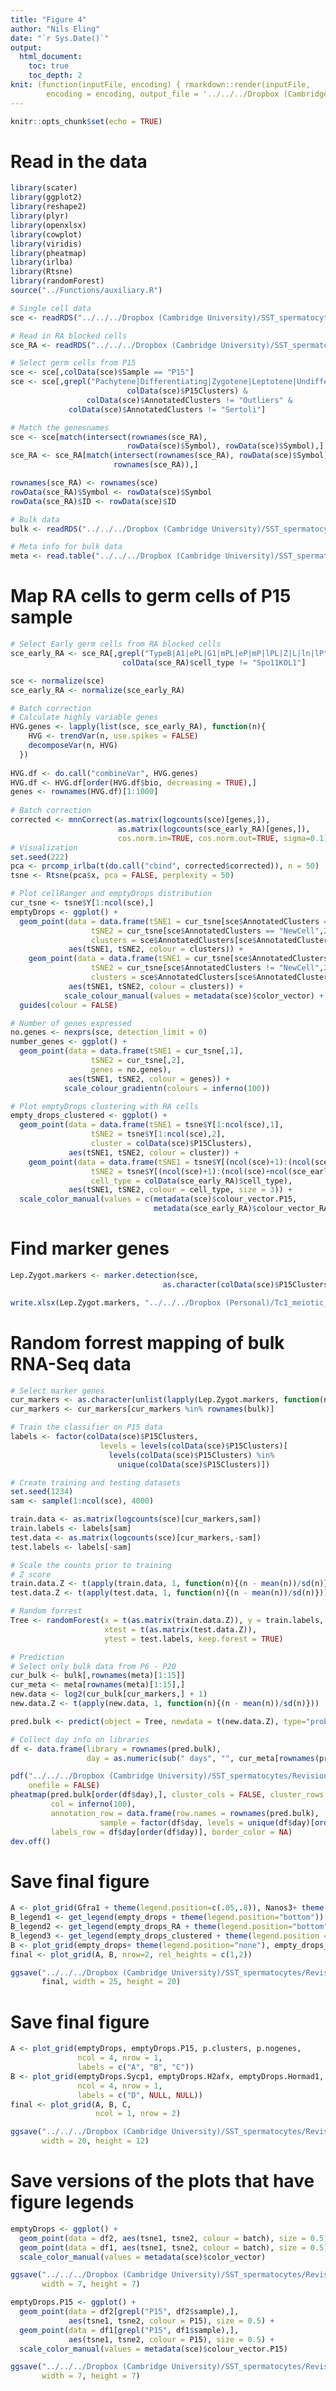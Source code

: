 ```yaml
---
title: "Figure 4"
author: "Nils Eling"
date: "`r Sys.Date()`"
output: 
  html_document:
    toc: true
    toc_depth: 2
knit: (function(inputFile, encoding) { rmarkdown::render(inputFile, 
        encoding = encoding, output_file = '../../../Dropbox (Cambridge University)/SST_spermatocytes/Analysis/Figures/Fig_4/Fig_4.html') })
---
```


```r
knitr::opts_chunk$set(echo = TRUE)
```

# Read in the data

```r
library(scater)
library(ggplot2)
library(reshape2)
library(plyr)
library(openxlsx)
library(cowplot)
library(viridis)
library(pheatmap)
library(irlba)
library(Rtsne)
library(randomForest)
source("../Functions/auxiliary.R")

# Single cell data
sce <- readRDS("../../../Dropbox (Cambridge University)/SST_spermatocytes/Analysis/data/10X_data/SCE_emptyDrops.rds")

# Read in RA blocked cells
sce_RA <- readRDS("../../../Dropbox (Cambridge University)/SST_spermatocytes/Analysis/data/10X_data/SCE_RA.rds")

# Select germ cells from P15
sce <- sce[,colData(sce)$Sample == "P15"]
sce <- sce[,grepl("Pachytene|Differentiating|Zygotene|Leptotene|Undifferentiated", 
                          colData(sce)$P15Clusters) &
                 colData(sce)$AnnotatedClusters != "Outliers" &
             colData(sce)$AnnotatedClusters != "Sertoli"]

# Match the genesnames
sce <- sce[match(intersect(rownames(sce_RA), 
                          rowData(sce)$Symbol), rowData(sce)$Symbol),]
sce_RA <- sce_RA[match(intersect(rownames(sce_RA), rowData(sce)$Symbol), 
                       rownames(sce_RA)),]

rownames(sce_RA) <- rownames(sce)
rowData(sce_RA)$Symbol <- rowData(sce)$Symbol
rowData(sce_RA)$ID <- rowData(sce)$ID

# Bulk data
bulk <- readRDS("../../../Dropbox (Cambridge University)/SST_spermatocytes/Analysis/data/bulk/norm/1st_wave_bulk_norm_reverse-stranded.rds")

# Meta info for bulk data
meta <- read.table("../../../Dropbox (Cambridge University)/SST_spermatocytes/Analysis/Figures/Tables/BulkSamples_stats.txt", sep = "\t")
```

# Map RA cells to germ cells of P15 sample

```r
# Select Early germ cells from RA blocked cells
sce_early_RA <- sce_RA[,grepl("TypeB|A1|ePL|G1|mPL|eP|mP|lPL|Z|L|ln|lP", colData(sce_RA)$cell_type) &
                         colData(sce_RA)$cell_type != "Spo11KOL1"]

sce <- normalize(sce)
sce_early_RA <- normalize(sce_early_RA)

# Batch correction
# Calculate highly variable genes
HVG.genes <- lapply(list(sce, sce_early_RA), function(n){
    HVG <- trendVar(n, use.spikes = FALSE)
    decomposeVar(n, HVG)
  })
  
HVG.df <- do.call("combineVar", HVG.genes)
HVG.df <- HVG.df[order(HVG.df$bio, decreasing = TRUE),]
genes <- rownames(HVG.df)[1:1000]
  
# Batch correction
corrected <- mnnCorrect(as.matrix(logcounts(sce)[genes,]),
                        as.matrix(logcounts(sce_early_RA)[genes,]), 
                        cos.norm.in=TRUE, cos.norm.out=TRUE, sigma=0.1)
# Visualization
set.seed(222)
pca <- prcomp_irlba(t(do.call("cbind", corrected$corrected)), n = 50)
tsne <- Rtsne(pca$x, pca = FALSE, perplexity = 50)

# Plot cellRanger and emptyDrops distribution
cur_tsne <- tsne$Y[1:ncol(sce),]
emptyDrops <- ggplot() +
  geom_point(data = data.frame(tSNE1 = cur_tsne[sce$AnnotatedClusters == "NewCell",1],
                  tSNE2 = cur_tsne[sce$AnnotatedClusters == "NewCell",2],
                  clusters = sce$AnnotatedClusters[sce$AnnotatedClusters == "NewCell"]),
             aes(tSNE1, tSNE2, colour = clusters)) +
    geom_point(data = data.frame(tSNE1 = cur_tsne[sce$AnnotatedClusters != "NewCell",1],
                  tSNE2 = cur_tsne[sce$AnnotatedClusters != "NewCell",2],
                  clusters = sce$AnnotatedClusters[sce$AnnotatedClusters != "NewCell"]),
             aes(tSNE1, tSNE2, colour = clusters)) +
            scale_colour_manual(values = metadata(sce)$color_vector) +
  guides(colour = FALSE)

# Number of genes expressed
no.genes <- nexprs(sce, detection_limit = 0)
number_genes <- ggplot() +
  geom_point(data = data.frame(tSNE1 = cur_tsne[,1],
                  tSNE2 = cur_tsne[,2],
                  genes = no.genes),
             aes(tSNE1, tSNE2, colour = genes)) +
            scale_colour_gradientn(colours = inferno(100))

# Plot emptyDrops clustering with RA cells
empty_drops_clustered <- ggplot() +
  geom_point(data = data.frame(tSNE1 = tsne$Y[1:ncol(sce),1],
                  tSNE2 = tsne$Y[1:ncol(sce),2],
                  cluster = colData(sce)$P15Clusters),
             aes(tSNE1, tSNE2, colour = cluster)) + 
    geom_point(data = data.frame(tSNE1 = tsne$Y[(ncol(sce)+1):(ncol(sce)+ncol(sce_early_RA)),1],
                  tSNE2 = tsne$Y[(ncol(sce)+1):(ncol(sce)+ncol(sce_early_RA)),2],
                  cell_type = colData(sce_early_RA)$cell_type),
             aes(tSNE1, tSNE2, colour = cell_type, size = 3)) +
  scale_color_manual(values = c(metadata(sce)$colour_vector.P15,
                                metadata(sce_early_RA)$colour_vector_RA, "NewCell" = "black"))
```

# Find marker genes

```r
Lep.Zygot.markers <- marker.detection(sce, 
                                  as.character(colData(sce)$P15Clusters))

write.xlsx(Lep.Zygot.markers, "../../../Dropbox (Personal)/Tc1_meiotic_silencing/Revisions/Figures/Supplemental Tables/Table_S5.xlsx")
```

# Random forrest mapping of bulk RNA-Seq data

```r
# Select marker genes
cur_markers <- as.character(unlist(lapply(Lep.Zygot.markers, function(n){rownames(n)[1:50]})))
cur_markers <- cur_markers[cur_markers %in% rownames(bulk)]

# Train the classifier on P15 data 
labels <- factor(colData(sce)$P15Clusters,
                    levels = levels(colData(sce)$P15Clusters)[
                      levels(colData(sce)$P15Clusters) %in%
                        unique(colData(sce)$P15Clusters)])

# Create training and testing datasets
set.seed(1234)
sam <- sample(1:ncol(sce), 4000)

train.data <- as.matrix(logcounts(sce)[cur_markers,sam])
train.labels <- labels[sam] 
test.data <- as.matrix(logcounts(sce)[cur_markers,-sam])
test.labels <- labels[-sam] 

# Scale the counts prior to training
# Z score
train.data.Z <- t(apply(train.data, 1, function(n){(n - mean(n))/sd(n)}))
test.data.Z <- t(apply(test.data, 1, function(n){(n - mean(n))/sd(n)}))

# Random forrest
Tree <- randomForest(x = t(as.matrix(train.data.Z)), y = train.labels, 
                     xtest = t(as.matrix(test.data.Z)), 
                     ytest = test.labels, keep.forest = TRUE)

# Prediction 
# Select only bulk data from P6 - P20
cur_bulk <- bulk[,rownames(meta)[1:15]]
cur_meta <- meta[rownames(meta)[1:15],]
new.data <- log2(cur_bulk[cur_markers,] + 1)
new.data.Z <- t(apply(new.data, 1, function(n){(n - mean(n))/sd(n)}))

pred.bulk <- predict(object = Tree, newdata = t(new.data.Z), type="prob")

# Collect day info on libraries
df <- data.frame(library = rownames(pred.bulk),
                 day = as.numeric(sub(" days", "", cur_meta[rownames(pred.bulk),"Age"])))

pdf("../../../Dropbox (Cambridge University)/SST_spermatocytes/Revisions/Results/New_figures/Fig_4/Fig_4_bulkmapping_heatmap.pdf", 
    onefile = FALSE)
pheatmap(pred.bulk[order(df$day),], cluster_cols = FALSE, cluster_rows = FALSE,
         col = inferno(100),
         annotation_row = data.frame(row.names = rownames(pred.bulk),
                    sample = factor(df$day, levels = unique(df$day)[order(unique(df$day))])),
         labels_row = df$day[order(df$day)], border_color = NA)
dev.off()
```

# Save final figure

```r
A <- plot_grid(Gfra1 + theme(legend.position=c(.05,.8)), Nanos3+ theme(legend.position=c(.05,.8)), Stra8+ theme(legend.position=c(.05,.8)), Dmrtb1+ theme(legend.position=c(.05,.8)), samples+ theme(legend.position=c(.05,.8)), p.clusters + theme(legend.position=c(.05,.8)), ncol = 6)
B_legend1 <- get_legend(empty_drops + theme(legend.position="bottom"))
B_legend2 <- get_legend(empty_drops_RA + theme(legend.position="bottom"))
B_legend3 <- get_legend(empty_drops_clustered + theme(legend.position = "bottom"))
B <- plot_grid(empty_drops+ theme(legend.position="none"), empty_drops_RA+ theme(legend.position="none"), empty_drops_clustered+ theme(legend.position="none"), B_legend1, B_legend2, B_legend3, ncol = 3, nrow = 2, rel_heights = c(4,1))
final <- plot_grid(A, B, nrow=2, rel_heights = c(1,2))

ggsave("../../../Dropbox (Cambridge University)/SST_spermatocytes/Revisions/Results/New_figures/Fig_3/Fig_3.pdf",
       final, width = 25, height = 20)
```

# Save final figure

```r
A <- plot_grid(emptyDrops, emptyDrops.P15, p.clusters, p.nogenes,
               ncol = 4, nrow = 1, 
               labels = c("A", "B", "C"))
B <- plot_grid(emptyDrops.Sycp1, emptyDrops.H2afx, emptyDrops.Hormad1, emptyDrops.no.genes,
               ncol = 4, nrow = 1, 
               labels = c("D", NULL, NULL))
final <- plot_grid(A, B, C,
                   ncol = 1, nrow = 2)

ggsave("../../../Dropbox (Cambridge University)/SST_spermatocytes/Revisions/Results/New_figures/Supplemental_figures/Fig_S4/Fig_S4.pdf", final,
       width = 20, height = 12)
```

# Save versions of the plots that have figure legends

```r
emptyDrops <- ggplot() +
  geom_point(data = df2, aes(tsne1, tsne2, colour = batch), size = 0.5) +
  geom_point(data = df1, aes(tsne1, tsne2, colour = batch), size = 0.5) +
  scale_color_manual(values = metadata(sce)$color_vector)

ggsave("../../../Dropbox (Cambridge University)/SST_spermatocytes/Revisions/Results/New_figures/Supplemental_figures/Fig_S4/emptyDrops_labels.pdf", emptyDrops,
       width = 7, height = 7)

emptyDrops.P15 <- ggplot() +
  geom_point(data = df2[grepl("P15", df2$sample),], 
             aes(tsne1, tsne2, colour = P15), size = 0.5) +
  geom_point(data = df1[grepl("P15", df1$sample),], 
             aes(tsne1, tsne2, colour = P15), size = 0.5) +
  scale_color_manual(values = metadata(sce)$colour_vector.P15) 

ggsave("../../../Dropbox (Cambridge University)/SST_spermatocytes/Revisions/Results/New_figures/Supplemental_figures/Fig_S4/emptyDrops.P15_labels.pdf", emptyDrops.P15,
       width = 7, height = 7)
```